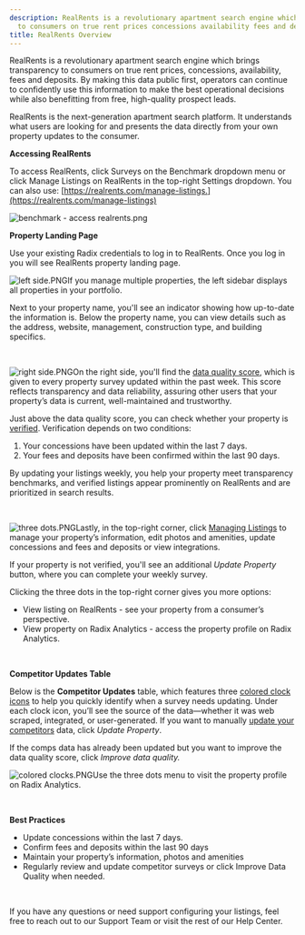 ```yaml
---
description: RealRents is a revolutionary apartment search engine which brings transparency
  to consumers on true rent prices concessions availability fees and deposits By...
title: RealRents Overview
---
```


RealRents is a revolutionary apartment search engine which brings transparency to consumers on true rent prices, concessions, availability, fees and deposits. By making this data public first, operators can continue to confidently use this information to make the best operational decisions while also benefitting from free, high-quality prospect leads.

RealRents is the next-generation apartment search platform. It understands what users are looking for and presents the data directly from your own property updates to the consumer.

**Accessing RealRents**

To access RealRents, click Surveys on the Benchmark dropdown menu or click Manage Listings on RealRents in the top-right Settings dropdown. You can also use: [https://realrents.com/manage-listings.](https://realrents.com/manage-listings)

![benchmark - access realrents.png](/images/radix/090fefcf5ebaee81c59e38ca93123df5dea86db9.png) 

**Property Landing Page**

Use your existing Radix credentials to log in to RealRents. Once you log in you will see RealRents property landing page.

![left side.PNG](/images/radix/84d787856f504765a6f3bd6a42d297bf2ddb39cb.png)If you manage multiple properties, the left sidebar displays all properties in your portfolio.

Next to your property name, you'll see an indicator showing how up-to-date the information is. Below the property name, you can view details such as the address, website, management, construction type, and building specifics.

 

![right side.PNG](/images/radix/f2fc90081e6a4ca07a3a6e2287d680ef63e6dc2e.png)On the right side, you'll find the [data quality score](data-quality-score-explained), which is given to every property survey updated within the past week. This score reflects transparency and data reliability, assuring other users that your property’s data is current, well-maintained and trustworthy.

Just above the data quality score, you can check whether your property is [verified](kb://article/zendesk:radix:38333220457229). Verification depends on two conditions:

1. Your concessions have been updated within the last 7 days.
2. Your fees and deposits have been confirmed within the last 90 days.

By updating your listings weekly, you help your property meet transparency benchmarks, and verified listings appear prominently on RealRents and are prioritized in search results.

 

![three dots.PNG](/images/radix/cc5f6278799ab90967dc6496fd4426b2abb8a845.png)Lastly, in the top-right corner, click [Managing Listings](../managing-listings/managing-listings-overview) to manage your property’s information, edit photos and amenities, update concessions and fees and deposits or view integrations.

If your property is not verified, you'll see an additional *Update Property* button, where you can complete your weekly survey.

Clicking the three dots in the top-right corner gives you more options:

* View listing on RealRents - see your property from a consumer’s perspective.
* View property on Radix Analytics - access the property profile on Radix Analytics.

 

**Competitor Updates Table**

Below is the **Competitor Updates** table, which features three [colored clock icons](understanding-clock-colors) to help you quickly identify when a survey needs updating. Under each clock icon, you’ll see the source of the data—whether it was web scraped, integrated, or user-generated. If you want to manually [update your competitors](updating-competitor-surveys) data, click *Update Property*.

If the comps data has already been updated but you want to improve the data quality score, click *Improve data quality.*

![colored clocks.PNG](/images/radix/82544e503935747932f4e9ade7950b8f622b1130.png)Use the three dots menu to visit the property profile on Radix Analytics.

 

**Best Practices**

* Update concessions within the last 7 days.
* Confirm fees and deposits within the last 90 days
* Maintain your property’s information, photos and amenities
* Regularly review and update competitor surveys or click Improve Data Quality when needed.

 

If you have any questions or need support configuring your listings, feel free to reach out to our Support Team or visit the rest of our Help Center.